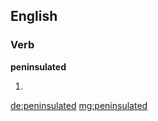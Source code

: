 ==English==

===Verb===
'''peninsulated'''

# {{past of|[[peninsulate]]}}

[[de:peninsulated]]
[[mg:peninsulated]]
